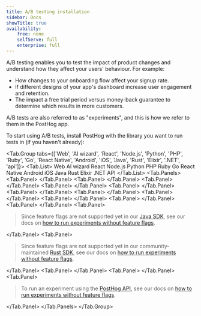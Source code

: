 ```yaml
---
title: A/B testing installation
sidebar: Docs
showTitle: true
availability:
    free: none
    selfServe: full
    enterprise: full
---
```


A/B testing enables you to test the impact of product changes and understand how they affect your users' behaviour. For example:

- How changes to your onboarding flow affect your signup rate.
- If different designs of your app's dashboard increase user engagement and retention.
- The impact a free trial period versus money-back guarantee to determine which results in more customers.

A/B tests are also referred to as "experiments", and this is how we refer to them in the PostHog app.

To start using A/B tests, install PostHog with the library you want to run tests in (if you haven't already):



<!-- prettier-ignore -->
<Tab.Group tabs={['Web', 'AI wizard', 'React', 'Node.js', 'Python', 'PHP', 'Ruby', 'Go', 'React Native', 'Android', 'iOS', 'Java', 'Rust', 'Elixir', '.NET', 'api']}>
    <Tab.List>
        <Tab>Web</Tab>
        <Tab>AI wizard</Tab>
        <Tab>React</Tab>
        <Tab>Node.js</Tab>
        <Tab>Python</Tab>
        <Tab>PHP</Tab>
        <Tab>Ruby</Tab>
        <Tab>Go</Tab>
        <Tab>React Native</Tab>
        <Tab>Android</Tab>
        <Tab>iOS</Tab>
        <Tab>Java</Tab>
        <Tab>Rust</Tab>
        <Tab>Elixir</Tab>
        <Tab>.NET</Tab>
        <Tab>API</Tab>
    </Tab.List>
    <Tab.Panels>
        <Tab.Panel>
            <WebInstall />
        </Tab.Panel>
        <Tab.Panel>
            <Wizard />
        </Tab.Panel>
        <Tab.Panel>
            <ReactInstall />
        </Tab.Panel>
        <Tab.Panel>
            <NodeInstall />
        </Tab.Panel>
        <Tab.Panel>
            <PythonInstall />
        </Tab.Panel>
        <Tab.Panel>
            <PHPInstall />
        </Tab.Panel>
        <Tab.Panel>
            <RubyInstall />
        </Tab.Panel>
        <Tab.Panel>
            <GoInstall />
        </Tab.Panel>
        <Tab.Panel>
            <ReactNativeInstall />
        </Tab.Panel>
        <Tab.Panel>
            <AndroidInstall />
        </Tab.Panel>
        <Tab.Panel>
            <IOSInstall />
        </Tab.Panel>
        <Tab.Panel>
            <blockquote class='warning-note'>
                Since feature flags are not supported yet in our <a href="/docs/libraries/java">Java SDK</a>, see our docs on <a href="/docs/experiments/running-experiments-without-feature-flags">how to run experiments without feature flags</a>.         
            </blockquote>
        </Tab.Panel>
        <Tab.Panel>
            <blockquote class='warning-note'>
                Since feature flags are not supported yet in our community-maintained <a href="/docs/libraries/rust">Rust SDK</a>, see our docs on <a href="/docs/experiments/running-experiments-without-feature-flags">how to run experiments without feature flags</a>.
            </blockquote>
        </Tab.Panel>
        <Tab.Panel>
            <ElixirInstall />
        </Tab.Panel>
        <Tab.Panel>
            <DotNetInstall />
        </Tab.Panel>
        <Tab.Panel>
            <blockquote class='warning-note'>
                To run an experiment using the <a href="/docs/api">PostHog API</a>, see our docs on <a href="/docs/experiments/running-experiments-without-feature-flags">how to run experiments without feature flags</a>. 
            </blockquote>
        </Tab.Panel>
    </Tab.Panels>
</Tab.Group>

